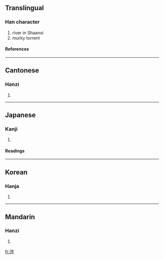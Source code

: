 ==Translingual==
===Han character===
{{Han char|rn=85|rad=水|as=07|sn=10|four=3212<sub>7</sub>|canj=水山人弓 (EUON)}}
# river in Shaanxi
# murky torrent
====References====
{{Han ref|kx=0627.030|dkj=17542|dj=1029.070|hdz=31625.020|uh=6D94|ud=28052|bh=AF4B|bd=44875}}

----
==Cantonese==
===Hanzi===
{{yue-hanzi|jyut=|y=sam4}}
# {{defn|Cantonese}}

----
==Japanese==
===Kanji===
{{ja-kanji|grade=|rs=水07}}
# {{defn|Japanese}} 
====Readings====
{{ja-readings|on=[[さん]] (san), [[ざん]] (zan), [[しん]] (shin)|kun=[[ひたす]] (hitasu)}}

----
==Korean==
===Hanja===
{{ko-hanja|hangeul=잠|eumhun=|rv=jam|mr=cham|y=cam}}
# {{defn|Korean}}

----
==Mandarin==
===Hanzi===
{{cmn-hanzi|pin=[[cén]] (cen2), [[qián]] (qian2), [[zàn]] (zan4)|wg=ts'en<sup>2</sup>, ch'ien<sup>2</sup>, tsan<sup>4</sup>}}
# {{defn|Mandarin}}

[[fr:涔]]